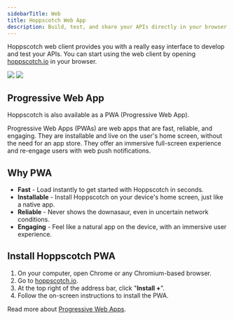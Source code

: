 ```yaml
---
sidebarTitle: Web
title: Hoppscotch Web App
description: Build, test, and share your APIs directly in your browser.
---
```


Hoppscotch web client provides you with a really easy interface to develop and test your APIs. You can start using the web client by opening [hoppscotch.io](https://hoppscotch.io) in your browser.

<Frame>
  <img className="block border border-black/5 rounded-md dark:border-white/5 dark:hidden" src="/images/apilab-light.png" />
  <img className="hidden border border-black/5 rounded-md dark:border-white/5 dark:block" src="/images/apilab-dark.png" />
</Frame>

## Progressive Web App

Hoppscotch is also available as a PWA (Progressive Web App).

<Tip>Progressive Web Apps (PWAs) are web apps that are fast, reliable, and engaging. They are installable and live on the user's home screen, without the need for an app store. They offer an immersive full-screen experience and re-engage users with web push notifications.</Tip>

## Why PWA

- **Fast** - Load instantly to get started with Hoppscotch in seconds.
- **Installable** - Install Hoppscotch on your device's home screen, just like a native app.
- **Reliable** - Never shows the downasaur, even in uncertain network conditions.
- **Engaging** - Feel like a natural app on the device, with an immersive user experience.

## Install Hoppscotch PWA

1. On your computer, open Chrome or any Chromium-based browser.
2. Go to [hoppscotch.io](https://hoppscotch.io).
3. At the top right of the address bar, click "**Install +**".
4. Follow the on-screen instructions to install the PWA.

<Tip>Read more about [Progressive Web Apps](https://web.dev/progressive-web-apps).</Tip>
